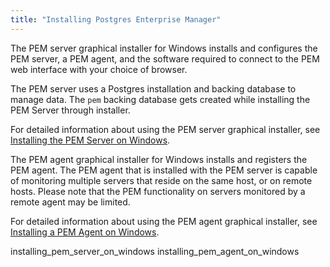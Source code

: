 ```yaml
---
title: "Installing Postgres Enterprise Manager"
---
```


<div id="installing_pem" class="registered_link"></div>

The PEM server graphical installer for Windows installs and configures the PEM server, a PEM agent, and the software required to connect to the PEM web interface with your choice of browser.

The PEM server uses a Postgres installation and backing database to manage data. The `pem` backing database gets created while installing the PEM Server through installer.

For detailed information about using the PEM server graphical installer, see [Installing the PEM Server on Windows](../../7.15/pem_inst_guide_windows/03_installing_postgres_enterprise_manager/#installing_pem_server_on_windows).

The PEM agent graphical installer for Windows installs and registers the PEM agent. The PEM agent that is installed with the PEM server is capable of monitoring multiple servers that reside on the same host, or on remote hosts. Please note that the PEM functionality on servers monitored by a remote agent may be limited.

For detailed information about using the PEM agent graphical installer, see [Installing a PEM Agent on Windows](../../7.15/pem_inst_guide_windows/03_installing_postgres_enterprise_manager/#installing_pem_agent_on_windows).

<div class="toctree" data-maxdepth="5">

installing_pem_server_on_windows installing_pem_agent_on_windows

</div>
